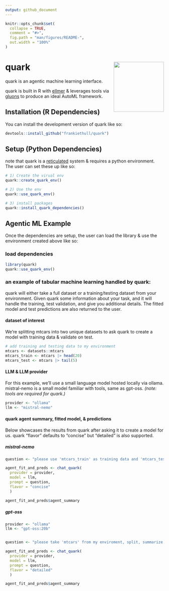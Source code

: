 ```yaml
---
output: github_document
---
```


<!-- README.md is generated from README.Rmd. Please edit that file -->

```r
knitr::opts_chunk$set(
  collapse = TRUE,
  comment = "#>",
  fig.path = "man/figures/README-",
  out.width = "100%"
)
```

# quark <img src="man/figures/logo.png" align="right" height="159" alt="" />

<!-- badges: start -->
<!-- badges: end -->

quark is an agentic machine learning interface.   

quark is built in R with [ellmer](https://ellmer.tidyverse.org) & leverages tools via [gluons](https://auto.gluon.ai) to produce an ideal AutoML framework.


## Installation (R Dependencies)

You can install the development version of quark like so:

``` r
devtools::install_github("frankiethull/quark")
```

## Setup (Python Dependencies)

note that quark is a [reticulated](https://rstudio.github.io/reticulate/) system & requires a python environment. The user can set these up like so:

```r
# 1) Create the virual env
quark::create_quark_env()

# 2) Use the env
quark::use_quark_env()

# 3) install packages
quark::install_quark_dependencies()
```


## Agentic ML Example

Once the dependencies are setup, the user can load the library & use the environment created above like so: 

### load dependencies 

```r
library(quark)
quark::use_quark_env()
```


### an example of tabular machine learning handled by quark: 

quark will either take a full dataset or a training/testing dataset from your environment. Given quark some information about your task, and it will handle the training, test validation, and give you additional details. The fitted model and test predictions are also returned to the user. 

#### dataset of interest 

We're splitting mtcars into two unique datasets to ask quark to create a model with training data & validate on test. 
```r
# add training and testing data to my environment
mtcars <- datasets::mtcars
mtcars_train <- mtcars |> head(20)
mtcars_test <- mtcars |> tail(5)
```

#### LLM & LLM provider  

For this example, we'll use a small language model hosted locally via ollama. mistral-nemo is a small model familiar with tools, same as gpt-oss. *(note: tools are required for quark.)*
```r
provider <- "ollama"
llm <- "mistral-nemo"
```

#### quark agent summary, fitted model, & predictions

Below showcases the results from quark after asking it to create a model for us. quark "flavor" defaults to "concise" but "detailed" is also supported.

##### mistral-nemo   
```r
 
question <- "please use 'mtcars_train' as training data and 'mtcars_test' as testing data and run the tabular module. I want to predict 'mpg'."

agent_fit_and_preds <- chat_quark(
  provider = provider, 
  model = llm, 
  prompt = question,
  flavor = "concise"
  )

agent_fit_and_preds$agent_summary
```
    
##### gpt-oss   
```r
 
provider <- "ollama"
llm <- "gpt-oss:20b"


question <- "please take 'mtcars' from my enviroment, split, summarize, and run the tabular module. I want to predict 'mpg'."

agent_fit_and_preds <- chat_quark(
  provider = provider, 
  model = llm, 
  prompt = question,
  flavor = "detailed"
  )

agent_fit_and_preds$agent_summary
```


